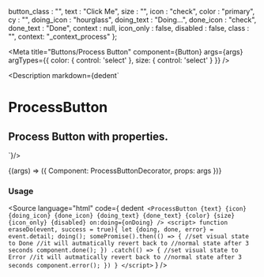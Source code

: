 
  button_class : "",
  text : "Click Me",
  size : "",
  icon : "check",
  color : "primary",
  cy : "",
  doing_icon : "hourglass",
  doing_text : "Doing...",
  done_icon : "check",
  done_text : "Done",
  context : null,
  icon_only : false,
  disabled : false,
  class : "",
  context: "_context_process"
};

<Meta
  title="Buttons/Process Button"
  component={Button}
  args={args}
  argTypes={{
    color: {
      control: 'select'
    },
    size: {
      control: 'select'
    }
  }}
/>

<Description markdown={dedent`
# ProcessButton
## Process Button with properties.
`}/>

<Canvas>
  <Story
  name="Process Button"
  args={args}
  >
  {(args) => ({
    Component: ProcessButtonDecorator,
    props: args
  })}
  </Story>
</Canvas>

<ArgsTable story="Process Button" />

### Usage
<Source
  language="html"
  code={
    dedent`
    <ProcessButton
      {text}
      {icon}
      {doing_icon}
      {done_icon}
      {doing_text}
      {done_text}
      {color}
      {size}
      {icon_only}
      {disabled}
      on:doing={onDoing}
    />
    <script>
      function eraseDo(event, success = true){
        let {doing, done, error} = event.detail;
        doing();
        somePromise().then(() => {
          //set visual state to Done
          //it will autmatically revert back to
          //normal state after 3 seconds
          component.done();
        })
        .catch(() => {
          //set visual state to Error
          //it will autmatically revert back to
          //normal state after 3 seconds
          component.error();
        })
      }
    </script>`
  }
/>
